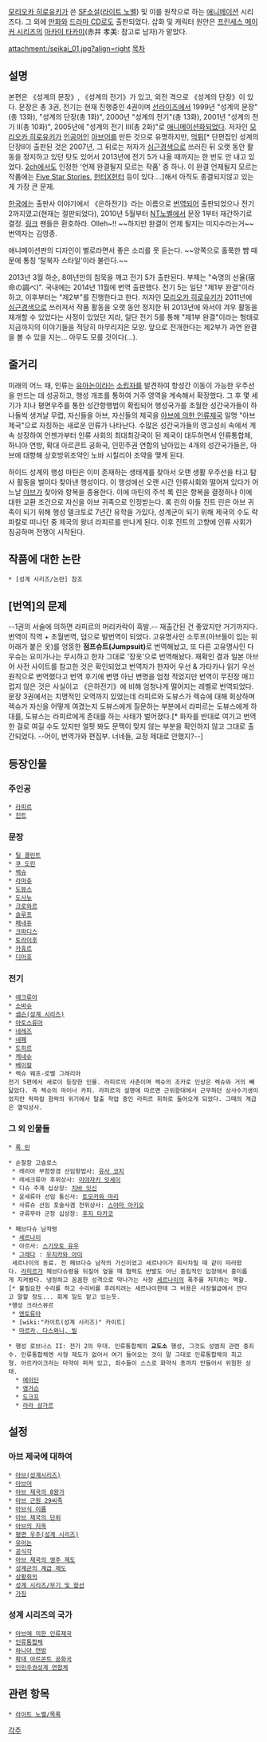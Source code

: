 {{{+1 星界シリーズ}}}

[[모리오카 히로유키]]가 쓴 [[SF소설]]([[라이트 노벨]]) 및 이를 원작으로 하는 [[애니메이션]] 시리즈다. 그 외에 [[만화]]와 [[드라마 CD]]로도 출판되었다. 삽화 및 캐릭터 원안은 [[프린세스 메이커 시리즈]]의 [[아카이 타카미]](赤井 孝美: 참고로 남자)가 맡았다. 

attachment:/seikai_01.jpg?align=right [[목차]]

== 설명 ==
본편은 《성계의 문장》, 《성계의 전기》가 있고, 외전 격으로 《성계의 단장》이 있다. 문장은 총 3권, 전기는 현재 진행중인 4권이며 [[선라이즈]]에서 1999년 "성계의 문장"(총 13화), "성계의 단장(총 1화)", 2000년 "성계의 전기"(총 13화), 2001년 "성계의 전기 II(총 10화)", 2005년에 "성계의 전기 III(총 2화)"로 [[애니메이션화]]되었다. 
저자인 [[모리오카 히로유키]]가 [[인공어]]인 [[아브어]]를 만든 것으로 유명하지만, [[먹튀]][* 단편집인 성계의 단장II이 출판된 것은 2007년, 그 뒤로는 저자가 [[심근경색]]으로 쓰러진 뒤 오랫 동안 활동을 정지하고 있던 탓도 있어서 2013년에 전기 5가 나올 때까지는 한 번도 안 내고 있었다. [[2ch]]에서도 인정한 '언제 완결될지 모르는 작품' 중 하나. 이 완결 언제될지 모르는 작품에는 [[파이브 스타 스토리|Five Star Stories]], [[헌터X헌터]] 등이 있다….]해서 아직도 종결되지않고 있는게 가장 큰 문제. 

[[한국]]에는 출판사 이야기에서 《은하전기》라는 이름으로 [[번역]]되어 출판되었으나 전기 2까지였고(현재는 절판되었다), 2010년 5월부터 [[NT노벨]]에서 문장 1부터 재간하기로 결정. [http://www.dwci.co.kr/newtype/06newtype01_view.asp?id=65&ta=bbs_04newtype01 링크] 팬들은 환호하라. Olleh~!! ~~하지만 완결이 언제 될지는 미지수라는거~~ 번역자는 김영종.

애니메이션판의 디자인이 별로라면서 좋은 소리를 못 듣는다. ~~양쪽으로 홀쭉한 뺨 때문에 통칭 '탈북자 스타일'이라 불린다.~~

2013년 3월 하순, 8여년만의 침묵을 깨고 전기 5가 출판된다. 부제는 "숙명의 선율(宿命の調べ)". 국내에는 2014년 11월에 번역 출판했다.
전기 5는 일단 "제1부 완결"이라 하고, 이후부터는 "제2부"를 진행한다고 한다. 저자인 [[모리오카 히로유키]]가 2011년에 [[심근경색]]으로 쓰러져서 작품 활동을 오랫 동안 정지한 뒤 2013년에 와서야 겨우 활동을 재개할 수 있었다는 사정이 있었던 지라, 일단 전기 5를 통해 "제1부 완결"이라는 형태로 지금까지의 이야기들을 적당히 마무리지은 모양. 앞으로 전개한다는 제2부가 과연 완결을 볼 수 있을 지는… 아무도 모를 것이다(…).
== 줄거리 ==
미래의 어느 때, 인류는 [[유아논]]이라는 [[소립자]]를 발견하여 항성간 이동이 가능한 우주선을 만드는 데 성공하고, 행성 개조를 통하여 거주 영역을 계속해서 확장했다. 그 후 몇 세기가 지나 평면우주를 통한 성간항행법이 확립되어 행성국가를 초월한 성간국가들이 하나둘씩 생겨날 무렵, 자신들을 아브, 자신들의 제국을 [[아브에 의한 인류제국]] 일명 "아브 제국"으로 자칭하는 새로운 인류가 나타난다. 수많은 성간국가들의 영고성쇠 속에서 계속 성장하여 언젠가부터 인류 사회의 최대최강국이 된 제국이 대두하면서 인류통합체, 하니아 연방, 확대 아르콘트 공화국, 인민주권 연합의 남아있는 4개의 성간국가들은, 아브에 대항해 상호방위조약인 노바 시칠리아 조약을 맺게 된다.

하이드 성계의 행성 마틴은 이미 존재하는 생태계를 찾아서 오랜 생활 우주선을 타고 탐사 활동을 벌이다 찾아낸 행성이다. 이 행성에선 오랜 시간 인류사회와 떨어져 있다가 어느날 [[아브]]가 찾아와 항복을 종용한다. 이에 마틴의 주석 록 린은 항복을 결정하나 이에 대한 교환 조건으로 자신을 아브 귀족으로 인정받는다. 록 린의 아들 진트 린은 아브 귀족이 되기 위해 행성 델크토로 7년간 유학을 가있다, 성계군이 되기 위해 제국의 수도 락파칼로 떠나던 중 제국의 왕녀 라피르를 만나게 된다. 이후 진트의 고향에 인류 사회가 침공하며 전쟁이 시작된다.

== 작품에 대한 논란 ==
 * [성계 시리즈/논란] 참조

== [번역]의 문제 ==
--1권의 서술에 의하면 라피르의 머리카락이 흑발.--
재출간된 건 좋았지만 거기까지다. 번역이 직역 + 초월번역, 덤으로 발번역이 되었다. 고유명사인 소루프(아브들이 입는 위아래가 붙은 옷)를 엉뚱한 '''점프슈트(Jumpsuit)'''로 번역해놨고, 또 다른 고유명사인 다우슈는 요미가나는 무시하고 한자 그대로 '장옷'으로 번역해놨다. 재확인 결과 일본 아브어 사전 사이트를 참고한 것은 확인되었고 번역자가 한자어 우선 & 가타카나 읽기 우선원칙으로 번역했다고 번역 후기에 변명 아닌 변명을 엄청 적었지만 번역이 무진장 매끄럽지 않은 것은 사실이고 《은하전기》에 비해 엄청나게 떨어지는 레벨로 번역되었다. 문장 3권에서는 치명적인 오역까지 있었는데 라피르와 도뷰스가 렉슈에 대해 회상하며 렉슈가 자신을 어떻게 여겼는지 도뷰스에게 질문하는 부분에서 라피르는 도뷰스에게 하대를, 도뷰스는 라피르에게 존대를 하는 사태가 벌어졌다.[* 화자를 반대로 여기고 번역한 걸로 여길 수도 있지만 얼핏 봐도 문맥이 맞지 않는 부분을 확인하지 않고 그대로 출간되었다. --어이, 번역가와 편집부. 너네들, 교정 제대로 안했지?--]

== 등장인물 ==
=== 주인공 ===
 * [[라피르]]
 * [[진트]]

=== 문장 ===
 * [[틸 콜린트]]
 * [[쿠 도린]]
 * [[렉슈]]
 * [[라마쥬]]
 * [[도뷰스]]
 * [[도사뉴]]
 * [[크로와르]]
 * [[슬루프]]
 * [[페네쥬]]
 * [[크파디스]]
 * [[토라이후]]
 * [[카휴르]]
 * [[디아호]]

=== 전기 ===
 * [[에크류아]]
 * [[소바슈]]
 * [[샘슨(성계 시리즈)]]
 * [[아토스류아]]
 * [[네레즈]]
 * [[네페]]
 * [[도히르]]
 * [[케네슈]]
 * [[베이칼]]
 * 렉슈 웨프-로벨 그레리아
 전기 5편에서 새로이 등장한 인물. 라피르의 사촌이며 렉슈의 조카로 인상은 렉슈와 거의 빼닯았다. 즉 렉슈의 마이너 카피. 라피르의 설명에 따르면 근위함대에서 근무하던 상사수기생이었지만 락파칼 함락의 위기에서 탈출 작업 중인 라피르 휘하로 들어오게 되었다. 그때의 계급은 열익상사.
=== 그 외 인물들 ===
 * [[록 린]]

 * 순찰함 고슬로스
  * 레리아 부함장겸 선임항법사: [[유사 코지]]
  * 레세크류아 후위상사: [[미야자키 잇세이]] 
  * 디슈 주계 십상장: [[치바 잇신]] 
  * 윤세류아 선임 통신사: [[토모카와 마리]] 
  * 사류슈 선임 포술사겸 전위상사: [[스야마 아키오]] 
  * 규류무아 군장 십상장: [[후지 타카코]] 

 * 페브다슈 남작령
  * [[세르나이]]
  * 아르사: [[스기모토 유우]] 
  * [[그레다]] : [[우치카와 아이]]
  세르나이의 동료. 전 페브다슈 남작의 가신이었고 세르나이가 회사차릴 때 같이 따라왔다. [[라피르]]가 페브다슈령을 뒤짚어 엎을 때 협력도 반발도 아닌 중립적인 입장에서 흥미롭게 지켜봤다. 냉정하고 꼼꼼한 성격으로 막나가는 사장 [[세르나이]]의 폭주를 저지하는 역할.[* 불필요한 수리를 하고 수리비를 후려치려는 세르나이한테 그 비용은 사장월급에서 깐다고 말할 정도... 회계 일도 맡고 있는듯.
 *행성 크라스뷰르
  * [[엔토류아]]
  * [wiki:"카이트(성계 시리즈)" 카이트]
  * [[마르카, 다스와니, 빌]]

 * 행성 로브나스 II: 전기 2의 무대. 인류통합체의 '''교도소''' 행성, 그것도 성범죄 관련 중죄수. 인류통합체엔 사형 제도가 없어서 여기 들어오는 것이 말 그대로 인류통합체의 최고형. 아르카이크라는 마약이 퍼져 있고, 죄수들이 스스로 화약식 총까지 만들어서 위험한 상태.
   * [[메이딘]]
   * [[앵거슨]]
   * [[도크프]]
   * [[라라 샹가르]]

== 설정 ==
=== 아브 제국에 대하여 ===
 * [[아브(성계시리즈)]]
 * [[아브어]]
 * [[아브 제국의 8왕가]]
 * [[아브 근원 29씨족]]
 * [[아브식 이름]]
 * [[아브 제국의 단위]]
 * [[아브의 지옥]]
 * [[평면 우주(성계 시리즈)]]
 * [[유아논]]
 * [[공식각]]
 * [[아브 제국의 영주 제도]]
 * [[성계군의 계급 제도]]
 * [[상황회의]]
 * [[성계 시리즈/무기 및 함선]]
 * [[가징]]

=== 성계 시리즈의 국가 ===
 * [[아브에 의한 인류제국]]
 * [[인류통합체]]
 * [[하니아 연방]]
 * [[확대 아르콘트 공화국]]
 * [[인민주권성계 연합체]]

== 관련 항목 ==
 * [[라이트 노벨/목록]]

[[각주]]
